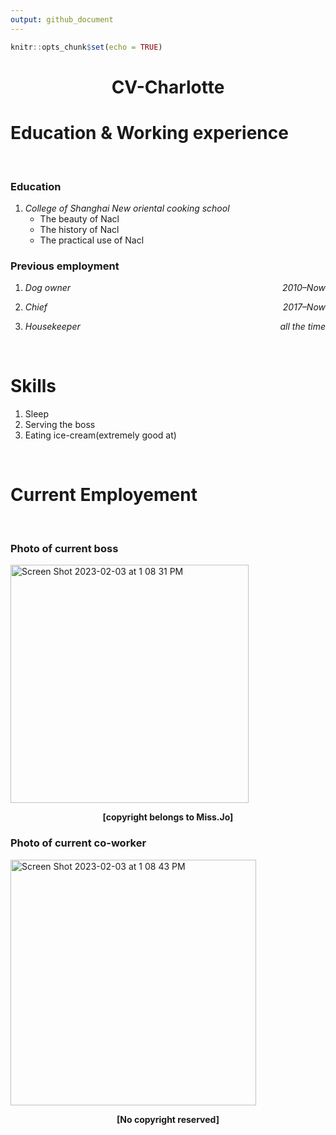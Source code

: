 ```yaml
---
output: github_document
---
```


```r
knitr::opts_chunk$set(echo = TRUE)
```

<h1 align="center">CV-Charlotte</h1>


# Education & Working experience

<br>

### Education

1. *College of Shanghai New oriental cooking school*
   + The beauty of Nacl
   + The history of Nacl
   + The practical use of Nacl

### Previous employment 
1. *Dog owner*
   [*2010--Now*]{style="float:right"}
   
2. *Chief*
  [*2017--Now*]{style="float:right"}
    
3. *Housekeeper*
  [*all the time*]{style="float:right"}

    
<br>

# Skills

1. Sleep
2. Serving the boss
3. Eating ice-cream(extremely good at)


<br>

# Current Employement

<br>

### Photo of current boss

<img width="381" alt="Screen Shot 2023-02-03 at 1 08 31 PM" src="https://user-images.githubusercontent.com/123609913/216688355-8621afd2-9f87-4c0d-930d-b08d01c7ae52.png">
 
   <center> **[copyright belongs to Miss.Jo]** </center>


### Photo of current co-worker

<img width="393" alt="Screen Shot 2023-02-03 at 1 08 43 PM" src="https://user-images.githubusercontent.com/123609913/216688342-cdecd105-bbe7-4353-990c-c334c7e75ba0.png">

  <center> **[No copyright reserved]** </center>

